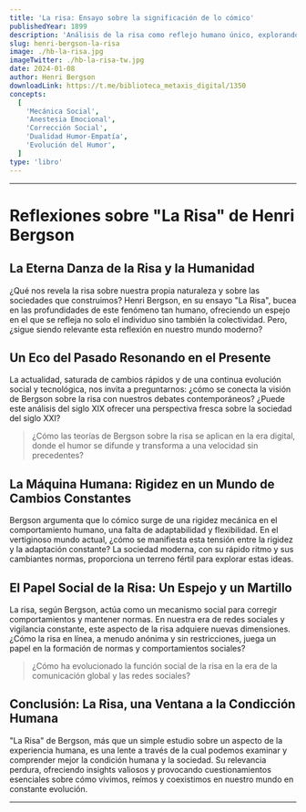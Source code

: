 ```yaml
---
title: 'La risa: Ensayo sobre la significación de lo cómico'
publishedYear: 1899
description: 'Análisis de la risa como reflejo humano único, explorando su papel en la sociedad, la emoción y la evolución social. Bergson indaga cómo la risa, más allá de una reacción, ofrece un lente para entender la humanidad y sus dinámicas sociales.'
slug: henri-bergson-la-risa
image: ./hb-la-risa.jpg
imageTwitter: ./hb-la-risa-tw.jpg
date: 2024-01-08
author: Henri Bergson
downloadLink: https://t.me/biblioteca_metaxis_digital/1350
concepts:
  [
    'Mecánica Social',
    'Anestesia Emocional',
    'Corrección Social',
    'Dualidad Humor-Empatía',
    'Evolución del Humor',
  ]
type: 'libro'
---
```


---

# Reflexiones sobre "La Risa" de Henri Bergson

## La Eterna Danza de la Risa y la Humanidad

¿Qué nos revela la risa sobre nuestra propia naturaleza y sobre las sociedades que construimos? Henri Bergson, en su ensayo "La Risa", bucea en las profundidades de este fenómeno tan humano, ofreciendo un espejo en el que se refleja no solo el individuo sino también la colectividad. Pero, ¿sigue siendo relevante esta reflexión en nuestro mundo moderno?

## Un Eco del Pasado Resonando en el Presente

La actualidad, saturada de cambios rápidos y de una continua evolución social y tecnológica, nos invita a preguntarnos: ¿cómo se conecta la visión de Bergson sobre la risa con nuestros debates contemporáneos? ¿Puede este análisis del siglo XIX ofrecer una perspectiva fresca sobre la sociedad del siglo XXI?

> ¿Cómo las teorías de Bergson sobre la risa se aplican en la era digital, donde el humor se difunde y transforma a una velocidad sin precedentes?

## La Máquina Humana: Rigidez en un Mundo de Cambios Constantes

Bergson argumenta que lo cómico surge de una rigidez mecánica en el comportamiento humano, una falta de adaptabilidad y flexibilidad. En el vertiginoso mundo actual, ¿cómo se manifiesta esta tensión entre la rigidez y la adaptación constante? La sociedad moderna, con su rápido ritmo y sus cambiantes normas, proporciona un terreno fértil para explorar estas ideas.

## El Papel Social de la Risa: Un Espejo y un Martillo

La risa, según Bergson, actúa como un mecanismo social para corregir comportamientos y mantener normas. En nuestra era de redes sociales y vigilancia constante, este aspecto de la risa adquiere nuevas dimensiones. ¿Cómo la risa en línea, a menudo anónima y sin restricciones, juega un papel en la formación de normas y comportamientos sociales?

> ¿Cómo ha evolucionado la función social de la risa en la era de la comunicación global y las redes sociales?

## Conclusión: La Risa, una Ventana a la Condicción Humana

"La Risa" de Bergson, más que un simple estudio sobre un aspecto de la experiencia humana, es una lente a través de la cual podemos examinar y comprender mejor la condición humana y la sociedad. Su relevancia perdura, ofreciendo insights valiosos y provocando cuestionamientos esenciales sobre cómo vivimos, reímos y coexistimos en nuestro mundo en constante evolución.

---
